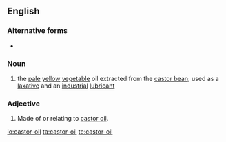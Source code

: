 {{also|castor oil}}
==English==

===Alternative forms===
* {{l|en|castor oil}}

===Noun===
{{wikipedia}}
{{en-noun|head=[[castor]]-[[oil]]}}
# the [[pale]] [[yellow]] [[vegetable]] oil extracted from the [[castor bean]]; used as a [[laxative]] and an [[industrial]] [[lubricant]]

===Adjective===
{{en-adj|-}}
# Made of or relating to [[castor oil]].

[[io:castor-oil]]
[[ta:castor-oil]]
[[te:castor-oil]]